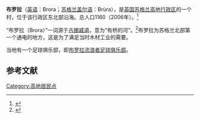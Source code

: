 {{Infobox settlement
| name                    = 布罗拉
| native_name             = Brora
| settlement_type         = 村
| image_skyline           = Harbour Road, Brora - geograph.org.uk - 486882.jpg
| imagesize               = 
| image_caption           = 
| image_flag              = 
| flag_size               = 
| image_shield            = 
| shield_size             = 
| pushpin_map             = Scotland
| pushpin_label_position  = 
| pushpin_map_caption     = 在苏格兰的位置
| latd  =58.01 |latm  =  |lats  = |latNS  = N 
| longd =3.85  |longm = |longs = |longEW = W 
| coordinates_type        = region:ES_type:city
| coordinates_display     = inline,title
| subdivision_type        = 国家
| subdivision_name        = 英国
| subdivision_type1       = [[英国行政区划|组成国]]
| subdivision_name1       = [[苏格兰|苏格兰]]
| subdivision_type2       = [[苏格兰行政区划|单一管理区]]
| subdivision_name2       = [[高地_(苏格兰行政区)|高地行政区]]
| area_total_km2          =  
| elevation_m             =  
| population_total        = 1160
| population_as_of        = 2006年
| population_density_km2  =  
| website                 = 
| footnotes               = 
}}
'''布罗拉'''（[[英语|英语]]：Brora；[[苏格兰盖尔语|苏格兰盖尔语]]：Brùra），是[[英国|英国]][[苏格兰|苏格兰]][[高地_(苏格兰行政区)|高地行政区]]的一个村，位于该行政区东北部沿海。总人口1160（2006年）。<ref>{{cite web |url=http://www.gro-scotland.gov.uk/statistics/publications-and-data |title=存档副本 |accessdate=2010-05-09  |deadurl=yes |archiveurl=https://web.archive.org/web/20090916182939/http://www.gro-scotland.gov.uk/statistics/publications-and-data |archivedate=2009-09-16 }}</ref> 

“布罗拉（Brora）”一词源于[[古挪威语|古挪威语]]，意为“有桥的河”。<ref>{{cite book |first=John |last=Field |title=Discovering Place Names |url=https://archive.org/details/discoveringplace0000fiel |year=1984 |publisher=Shire Publications |isbn=978-0852637029 }}</ref>布罗拉为苏格兰北部第一个通电的地方，这是为了满足当时木材工业的需要。

当地有一个足球俱乐部，即[[布罗拉流浪者足球俱乐部|布罗拉流浪者足球俱乐部]]。

==参考文献==
{{reflist}}

[[Category:高地居民点|Category:高地居民点]]